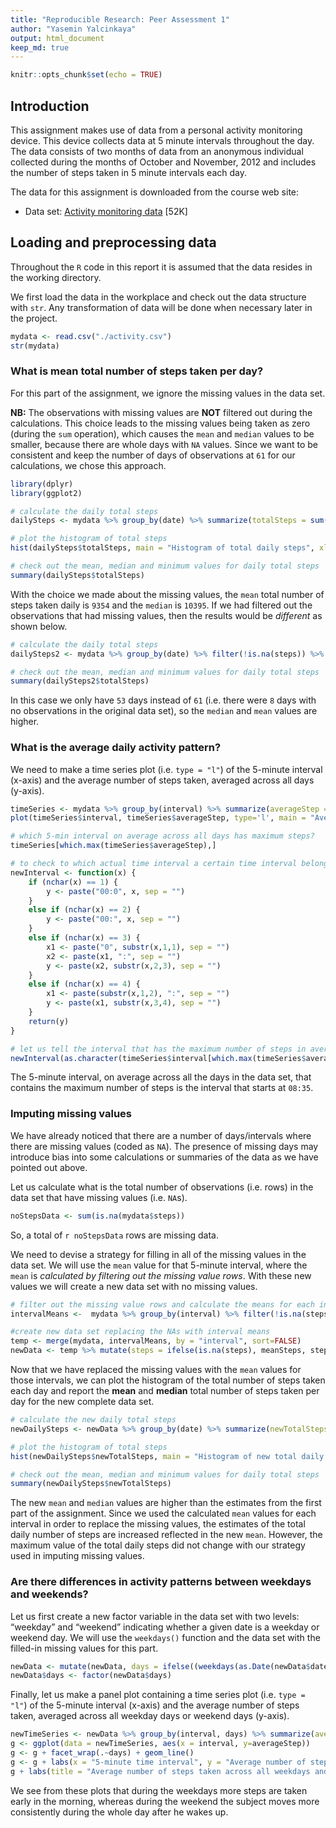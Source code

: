 ```yaml
---
title: "Reproducible Research: Peer Assessment 1"
author: "Yasemin Yalcinkaya"
output: html_document
keep_md: true
---
```


```r
knitr::opts_chunk$set(echo = TRUE)
```

## Introduction
This assignment makes use of data from a personal activity monitoring
device. This device collects data at 5 minute intervals throughout the
day. The data consists of two months of data from an anonymous
individual collected during the months of October and November, 2012
and includes the number of steps taken in 5 minute intervals each day.

The data for this assignment is downloaded from the course web
site:

* Data set: [Activity monitoring data](https://d396qusza40orc.cloudfront.net/repdata%2Fdata%2Factivity.zip) [52K]

## Loading and preprocessing data
Throughout the `R` code in this report it is assumed that the data resides in the working directory. 

We first load the data in the workplace and check out the data structure with `str`. Any transformation of data will be done when necessary later in the project.

```r
mydata <- read.csv("./activity.csv")
str(mydata)
```
### What is mean total number of steps taken per day?

For this part of the assignment, we ignore the missing values in
the data set. 

**NB:** The observations with missing values are **NOT** filtered out during the calculations. This choice leads to the missing values being taken as zero (during the `sum` operation), which causes the `mean` and `median` values to be smaller, because there are whole days with `NA` values. Since we want to be consistent and keep the number of days of observations at `61` for our calculations, we chose this approach.
```r
library(dplyr)
library(ggplot2)
```

```r
# calculate the daily total steps
dailySteps <- mydata %>% group_by(date) %>% summarize(totalSteps = sum(steps, na.rm = TRUE))

# plot the histogram of total steps
hist(dailySteps$totalSteps, main = "Histogram of total daily steps", xlab = "Total number of steps" )

# check out the mean, median and minimum values for daily total steps
summary(dailySteps$totalSteps)
```

With the choice we made about the missing values, the `mean` total number of steps taken daily is `9354` and the `median` is `10395`. If we had filtered out the observations that had missing values, then the results would be *different* as shown below.

```r
# calculate the daily total steps
dailySteps2 <- mydata %>% group_by(date) %>% filter(!is.na(steps)) %>% summarize(totalSteps = sum(steps))

# check out the mean, median and minimum values for daily total steps
summary(dailySteps2$totalSteps)
```

In this case we only have `53` days instead of `61` (i.e. there were `8` days with no observations in the original data set), so the `median` and `mean` values are higher.

### What is the average daily activity pattern?

We need to make a time series plot (i.e. `type = "l"`) of the 5-minute interval (x-axis) and the average number of steps taken, averaged across all days (y-axis).

```r
timeSeries <- mydata %>% group_by(interval) %>% summarize(averageStep = mean(steps, na.rm = TRUE))
plot(timeSeries$interval, timeSeries$averageStep, type='l', main = "Average daily activity pattern", xlab = "5-minute time interval", ylab = "Average number of steps")

# which 5-min interval on average across all days has maximum steps?
timeSeries[which.max(timeSeries$averageStep),]
```
```r
# to check to which actual time interval a certain time interval belongs to
newInterval <- function(x) {
    if (nchar(x) == 1) {
        y <- paste("00:0", x, sep = "")
    }
    else if (nchar(x) == 2) {
        y <- paste("00:", x, sep = "")
    }
    else if (nchar(x) == 3) {
        x1 <- paste("0", substr(x,1,1), sep = "") 
        x2 <- paste(x1, ":", sep = "") 
        y <- paste(x2, substr(x,2,3), sep = "")
    }
    else if (nchar(x) == 4) {
        x1 <- paste(substr(x,1,2), ":", sep = "")
        y <- paste(x1, substr(x,3,4), sep = "")
    }
    return(y)
}

# let us tell the interval that has the maximum number of steps in average
newInterval(as.character(timeSeries$interval[which.max(timeSeries$averageStep)]))
```

The 5-minute interval, on average across all the days in the data set, that contains the maximum number of steps is the interval that starts at `08:35`. 

### Imputing missing values

We have already noticed that there are a number of days/intervals where there are missing
values (coded as `NA`). The presence of missing days may introduce
bias into some calculations or summaries of the data as we have pointed out above.

Let us calculate what is the total number of observations (i.e. rows) 
in the data set that have missing values (i.e. `NA`s).

```r
noStepsData <- sum(is.na(mydata$steps))
```

So, a total of `r noStepsData` rows are missing data. 

We need to devise a strategy for filling in all of the missing values in the data set. We will use the `mean` value for that 5-minute interval, where the `mean` is *calculated by filtering out the missing value rows*. With these new values we will create a new data set with no missing values.

```r
# filter out the missing value rows and calculate the means for each interval
intervalMeans <-  mydata %>% group_by(interval) %>% filter(!is.na(steps)) %>% summarize(meanSteps = mean(steps))

#create new data set replacing the NAs with interval means
temp <- merge(mydata, intervalMeans, by = "interval", sort=FALSE)   
newData <- temp %>% mutate(steps = ifelse(is.na(steps), meanSteps, steps)) %>% select(-meanSteps) %>% arrange(date)
```
Now that we have replaced the missing values with the `mean` values for those intervals, we can plot the histogram of the total number of steps taken each day and report the **mean** and **median** total number of steps taken per day for the new complete data set.
```r
# calculate the new daily total steps
newDailySteps <- newData %>% group_by(date) %>% summarize(newTotalSteps = sum(steps))

# plot the histogram of total steps
hist(newDailySteps$newTotalSteps, main = "Histogram of new total daily steps", xlab = "Total number of steps" )

# check out the mean, median and minimum values for daily total steps
summary(newDailySteps$newTotalSteps)

```
The new `mean` and `median` values are higher than the estimates from the first part of the assignment. Since we used the calculated `mean` values for each interval in order to replace the missing values, the estimates of the total daily number of steps are increased reflected in the new `mean`. However, the maximum value of the total daily steps did not change with our strategy used in imputing missing values.

### Are there differences in activity patterns between weekdays and weekends?

Let us first create a new factor variable in the data set with two levels: "weekday" and "weekend" indicating whether a given date is a weekday or weekend day. We will use the `weekdays()` function and 
the data set with the filled-in missing values for this part.
```r
newData <- mutate(newData, days = ifelse((weekdays(as.Date(newData$date)) %in% c("Saturday", "Sunday")), "weekend", "weekday"))
newData$days <- factor(newData$days)

```

Finally, let us make a panel plot containing a time series plot (i.e. `type = "l"`) of the 5-minute interval (x-axis) and the average number of steps taken, averaged across all weekday days or weekend days (y-axis). 
```r
newTimeSeries <- newData %>% group_by(interval, days) %>% summarize(averageStep = mean(steps))
g <- ggplot(data = newTimeSeries, aes(x = interval, y=averageStep))
g <- g + facet_wrap(.~days) + geom_line()
g <- g + labs(x = "5-minute time interval", y = "Average number of steps") 
g + labs(title = "Average number of steps taken across all weekdays and weekend")
```

We see from these plots that during the weekdays more steps are taken early in the morning, whereas during the weekend the subject moves more consistently during the whole day after he wakes up.
